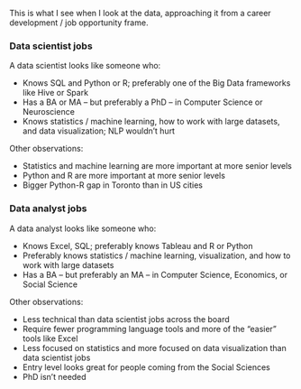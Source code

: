 

This is what I see when I look at the data, approaching it from a career development / job opportunity frame.

### Data scientist jobs

A data scientist looks like someone who:

- Knows SQL and Python or R; preferably one of the Big Data frameworks like Hive or Spark
- Has a BA or MA -- but preferably a PhD -- in Computer Science or Neuroscience
- Knows statistics / machine learning, how to work with large datasets, and data visualization; NLP wouldn't hurt

Other observations:

- Statistics and machine learning are more important at more senior levels
- Python and R are more important at more senior levels
- Bigger Python-R gap in Toronto than in US cities

### Data analyst jobs

A data analyst looks like someone who:

- Knows Excel, SQL; preferably knows Tableau and R or Python
- Preferably knows statistics / machine learning, visualization, and how to work with large datasets
- Has a BA -- but preferably an MA -- in Computer Science, Economics, or Social Science

Other observations:

- Less technical than data scientist jobs across the board
- Require fewer programming language tools and more of the "easier" tools like Excel
- Less focused on statistics and more focused on data visualization than data scientist jobs
- Entry level looks great for people coming from the Social Sciences
- PhD isn't needed


